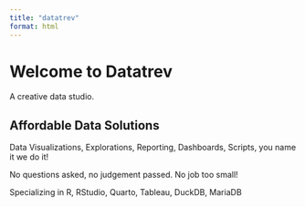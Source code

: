 ```yaml
---
title: "datatrev"
format: html
---
```


# Welcome to Datatrev

A creative data studio.

## Affordable Data Solutions

Data Visualizations, Explorations, Reporting, Dashboards, Scripts, you name it we do it!

No questions asked, no judgement passed. No job too small!

Specializing in R, RStudio, Quarto, Tableau, DuckDB, MariaDB

